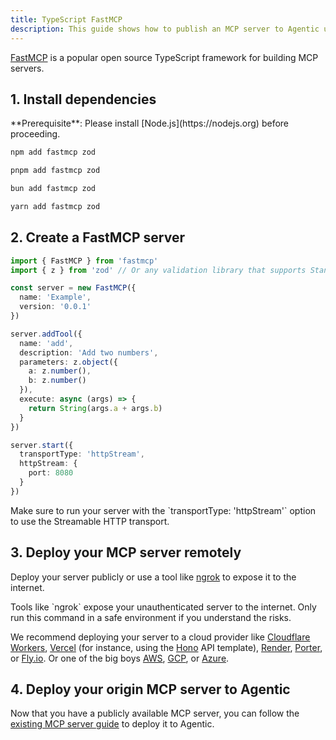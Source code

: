 ```yaml
---
title: TypeScript FastMCP
description: This guide shows how to publish an MCP server to Agentic using the TypeScript FastMCP package.
---
```


[FastMCP](https://github.com/punkpeye/fastmcp) is a popular open source TypeScript framework for building MCP servers.

## 1. Install dependencies

<Info>
  **Prerequisite**: Please install [Node.js](https://nodejs.org) before
  proceeding.
</Info>

<CodeGroup>

```bash npm
npm add fastmcp zod
```

```bash pnpm
pnpm add fastmcp zod
```

```bash bun
bun add fastmcp zod
```

```bash yarn
yarn add fastmcp zod
```

</CodeGroup>

## 2. Create a FastMCP server

```ts server.ts
import { FastMCP } from 'fastmcp'
import { z } from 'zod' // Or any validation library that supports Standard Schema

const server = new FastMCP({
  name: 'Example',
  version: '0.0.1'
})

server.addTool({
  name: 'add',
  description: 'Add two numbers',
  parameters: z.object({
    a: z.number(),
    b: z.number()
  }),
  execute: async (args) => {
    return String(args.a + args.b)
  }
})

server.start({
  transportType: 'httpStream',
  httpStream: {
    port: 8080
  }
})
```

<Note>
  Make sure to run your server with the `transportType: 'httpStream'` option to
  use the Streamable HTTP transport.
</Note>

## 3. Deploy your MCP server remotely

Deploy your server publicly or use a tool like [ngrok](https://ngrok.com) to expose it to the internet.

<Warning>
  Tools like `ngrok` expose your unauthenticated server to the internet. Only
  run this command in a safe environment if you understand the risks.
</Warning>

We recommend deploying your server to a cloud provider like [Cloudflare Workers](https://workers.cloudflare.com), [Vercel](https://vercel.com/guides/hosting-backend-apis) (for instance, using the [Hono](https://vercel.com/templates/hono/hono-on-vercel) API template), [Render](https://render.com/docs/deploy-fastapi), [Porter](https://docs.porter.run/guides/nodejs/deploy-nodejs), or [Fly.io](https://fly.io/docs/python/frameworks/fastapi/). Or one of the big boys [AWS](https://aws.amazon.com), [GCP](https://cloud.google.com), or [Azure](https://azure.microsoft.com).

## 4. Deploy your origin MCP server to Agentic

Now that you have a publicly available MCP server, you can follow the [existing MCP server guide](/publishing/guides/existing-mcp-server) to deploy it to Agentic.
